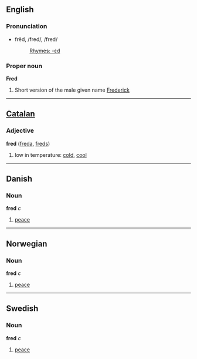 ==English==
===Pronunciation===
*frĕd, /fred/, /fred/
*:[[Rhymes:English:-ɛd|Rhymes: -ɛd]]

===Proper noun===
'''Fred'''

# Short version of the male given name [[Frederick]]

----

==[[Catalan]]==
===Adjective===
'''fred''' ([[freda]], [[freds]])

# low in temperature: [[cold]], [[cool]]

----

==Danish==
===Noun===
'''fred''' ''c''

# [[peace]]

----

==Norwegian==
===Noun===
'''fred''' ''c''

# [[peace]]

----

==Swedish==
===Noun===
'''fred''' ''c''

# [[peace]]